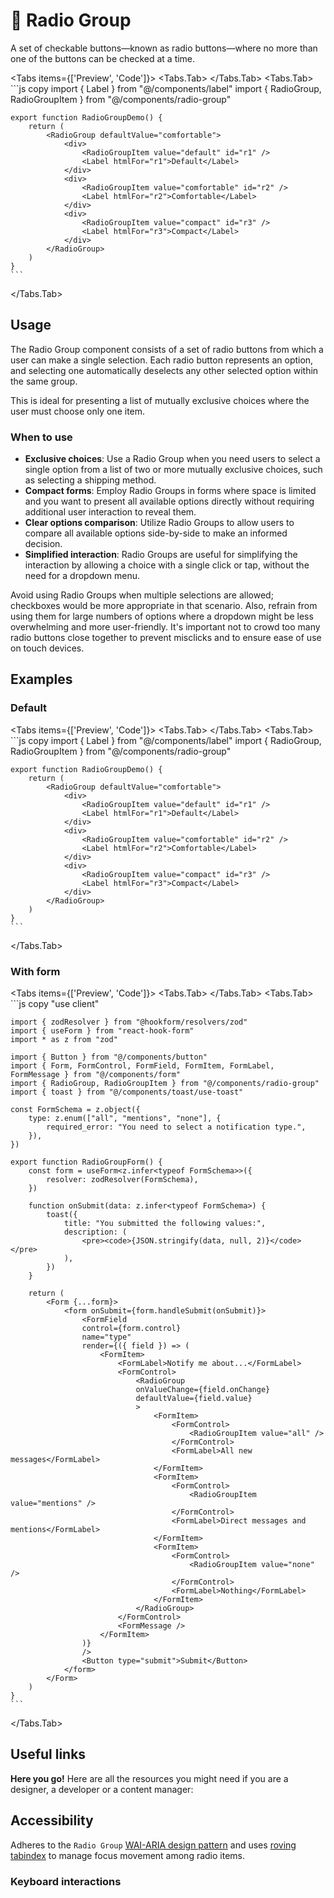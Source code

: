
# 💠 Radio Group

A set of checkable buttons—known as radio buttons—where no more than one of the buttons can be checked at a time.

<Tabs items={['Preview', 'Code']}>
  <Tabs.Tab>
    <RadioGroupPreview />
  </Tabs.Tab>
  <Tabs.Tab>
    ```js copy 
    import { Label } from "@/components/label"
    import { RadioGroup, RadioGroupItem } from "@/components/radio-group"
    
    export function RadioGroupDemo() {
        return (
            <RadioGroup defaultValue="comfortable">
                <div>
                    <RadioGroupItem value="default" id="r1" />
                    <Label htmlFor="r1">Default</Label>
                </div>
                <div>
                    <RadioGroupItem value="comfortable" id="r2" />
                    <Label htmlFor="r2">Comfortable</Label>
                </div>
                <div>
                    <RadioGroupItem value="compact" id="r3" />
                    <Label htmlFor="r3">Compact</Label>
                </div>
            </RadioGroup>
        )
    }
    ```
  </Tabs.Tab>
</Tabs>

## Usage

The Radio Group component consists of a set of radio buttons from which a user can make a single selection. Each radio button represents an option, and selecting one automatically deselects any other selected option within the same group. 

This is ideal for presenting a list of mutually exclusive choices where the user must choose only one item.

### When to use
- **Exclusive choices**: Use a Radio Group when you need users to select a single option from a list of two or more mutually exclusive choices, such as selecting a shipping method.
- **Compact forms**: Employ Radio Groups in forms where space is limited and you want to present all available options directly without requiring additional user interaction to reveal them.
- **Clear options comparison**: Utilize Radio Groups to allow users to compare all available options side-by-side to make an informed decision.
- **Simplified interaction**: Radio Groups are useful for simplifying the interaction by allowing a choice with a single click or tap, without the need for a dropdown menu.

Avoid using Radio Groups when multiple selections are allowed; checkboxes would be more appropriate in that scenario. Also, refrain from using them for large numbers of options where a dropdown might be less overwhelming and more user-friendly. It's important not to crowd too many radio buttons close together to prevent misclicks and to ensure ease of use on touch devices.

## Examples

### Default

<Tabs items={['Preview', 'Code']}>
  <Tabs.Tab>
    <RadioGroupDefault />
  </Tabs.Tab>
  <Tabs.Tab>
    ```js copy 
    import { Label } from "@/components/label"
    import { RadioGroup, RadioGroupItem } from "@/components/radio-group"
    
    export function RadioGroupDemo() {
        return (
            <RadioGroup defaultValue="comfortable">
                <div>
                    <RadioGroupItem value="default" id="r1" />
                    <Label htmlFor="r1">Default</Label>
                </div>
                <div>
                    <RadioGroupItem value="comfortable" id="r2" />
                    <Label htmlFor="r2">Comfortable</Label>
                </div>
                <div>
                    <RadioGroupItem value="compact" id="r3" />
                    <Label htmlFor="r3">Compact</Label>
                </div>
            </RadioGroup>
        )
    }
    ```
  </Tabs.Tab>
</Tabs>

### With form

<Tabs items={['Preview', 'Code']}>
  <Tabs.Tab>
    <RadioGroupWithForm />
  </Tabs.Tab>
  <Tabs.Tab>
    ```js copy 
    "use client"
 
    import { zodResolver } from "@hookform/resolvers/zod"
    import { useForm } from "react-hook-form"
    import * as z from "zod"
    
    import { Button } from "@/components/button"
    import { Form, FormControl, FormField, FormItem, FormLabel, FormMessage } from "@/components/form"
    import { RadioGroup, RadioGroupItem } from "@/components/radio-group"
    import { toast } from "@/components/toast/use-toast"
    
    const FormSchema = z.object({
        type: z.enum(["all", "mentions", "none"], {
            required_error: "You need to select a notification type.",
        }),
    })
    
    export function RadioGroupForm() {
        const form = useForm<z.infer<typeof FormSchema>>({
            resolver: zodResolver(FormSchema),
        })
        
        function onSubmit(data: z.infer<typeof FormSchema>) {
            toast({
                title: "You submitted the following values:",
                description: (
                    <pre><code>{JSON.stringify(data, null, 2)}</code></pre>
                ),
            })
        }
    
        return (
            <Form {...form}>
                <form onSubmit={form.handleSubmit(onSubmit)}>
                    <FormField
                    control={form.control}
                    name="type"
                    render={({ field }) => (
                        <FormItem>
                            <FormLabel>Notify me about...</FormLabel>
                            <FormControl>
                                <RadioGroup
                                onValueChange={field.onChange}
                                defaultValue={field.value}
                                >
                                    <FormItem>
                                        <FormControl>
                                            <RadioGroupItem value="all" />
                                        </FormControl>
                                        <FormLabel>All new messages</FormLabel>
                                    </FormItem>
                                    <FormItem>
                                        <FormControl>
                                            <RadioGroupItem value="mentions" />
                                        </FormControl>
                                        <FormLabel>Direct messages and mentions</FormLabel>
                                    </FormItem>
                                    <FormItem>
                                        <FormControl>
                                            <RadioGroupItem value="none" />
                                        </FormControl>
                                        <FormLabel>Nothing</FormLabel>
                                    </FormItem>
                                </RadioGroup>
                            </FormControl>
                            <FormMessage />
                        </FormItem>
                    )}
                    />
                    <Button type="submit">Submit</Button>
                </form>
            </Form>
        )
    }
    ```
  </Tabs.Tab>
</Tabs>

## Useful links

**Here you go!** Here are all the resources you might need if you are a designer, a developer or a content manager:

<Cards className='mt-8'>
  <Card
    title="🤖 Storybook"
    href="https://main--653e613f4feb85c1b6467ba7.chromatic.com/?path=/docs/components-radiogroup--documentation"
  />
  <Card
    title="🪄 Figma"
    href="https://www.figma.com/file/acdO58jx9zgGfkKu6htrx2/%F0%9F%94%B5-Fusillo-Design-System?type=design&node-id=540%3A8873&mode=design&t=BNqih1pZMuav038B-1"
  />
</Cards>

## Accessibility

Adheres to the `Radio Group` [WAI-ARIA design pattern](https://www.w3.org/WAI/ARIA/apg/patterns/radio/) and uses [roving tabindex](https://www.w3.org/WAI/ARIA/apg/patterns/radio/examples/radio/) to manage focus movement among radio items.

### Keyboard interactions

<AccessibilityTable rows={radioGroupAccessibilityData} />

